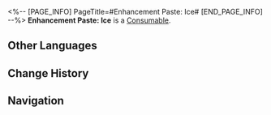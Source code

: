 <%-- [PAGE_INFO]
PageTitle=#Enhancement Paste: Ice#
[END_PAGE_INFO] --%>
{{Item Infobox
|id          = 402012
|image       = Item Enhancement Paste- Ice.png
|type        = Consumable
|invCategory = Consumables
|rarity      = 3
|effect      = Upon use, increases Ice DMG of all allies by 24% for the next battle.
|description = A cream made from a mixture of Path materials and other things.<br />Apply it to the right weapon to boost combat effectiveness.
|source1     = [[Omni-Synthesizer]]
}}
{{Description|''"Half the effort, double the result."''}}
'''Enhancement Paste: Ice''' is a [[Consumable]].

==Other Languages==
{{Other Languages
|en   = Enhancement Paste: Ice
|zhs  = 强化膏：冰
|zht  = 強化膏：冰
|ja   = 強化軟膏：氷
|ko   = 강화 연고: 얼음
|es   = Crema potenciadora: Hielo
|fr   = Pâte de renforcement de la glace
|ru   = Паста ледяного усиления
|th   = Enhancement Paste: Ice
|vi   = Kem Cường Hóa: Băng
|de   = Verbesserungspaste: Eis
|id   = Enhancement Paste: Ice
|pt   = Pasta de Aprimoramento: Gelo
}}

==Change History==
{{Change History|2.0}}

==Navigation==
{{Consumable Navbox}}
